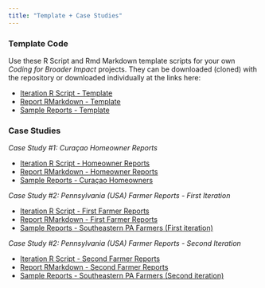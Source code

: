 ```yaml
---
title: "Template + Case Studies"
---
```


### **Template Code**
Use these R Script and Rmd Markdown template scripts for your own _Coding for Broader Impact_ projects. They can be downloaded (cloned) with the repository or downloaded individually at the links here:  

  * [Iteration R Script - Template](https://github.com/dbturner/c4bi/blob/main/report_code/template/template_rScript.R)  
  * [Report RMarkdown - Template](https://github.com/dbturner/c4bi/blob/main/report_code/template/template_rmd.Rmd)  
  * [Sample Reports - Template](https://dbturner.github.io/c4bi/articles/template_examples_vignette.html)  
  
  
### **Case Studies**
_Case Study #1: Curaçao Homeowner Reports_  

  * [Iteration R Script - Homeowner Reports](https://dbturner.github.io/c4bi/articles/homeownerReport1_rScript_vignette.html)  
  * [Report RMarkdown - Homeowner Reports](https://dbturner.github.io/c4bi/articles/homeownerReport1_rmd_vignette.html)  
  * [Sample Reports - Curaçao Homeowners](https://dbturner.github.io/c4bi/articles/homeownerReport1_examples_vignette.html)

  
_Case Study #2: Pennsylvania (USA) Farmer Reports - First Iteration_  

  * [Iteration R Script - First Farmer Reports](https://dbturner.github.io/c4bi/articles/farmerReports1_rScript_vignette.html)  
  * [Report RMarkdown - First Farmer Reports](https://dbturner.github.io/c4bi/articles/farmerReports1_rmd_vignette.html)  
  * [Sample Reports - Southeastern PA Farmers (First iteration)](https://dbturner.github.io/c4bi/articles/farmerReport1_examples_vignette.html)  
  

_Case Study #2: Pennsylvania (USA) Farmer Reports - Second Iteration_  
  
  * [Iteration R Script - Second Farmer Reports](https://dbturner.github.io/c4bi/articles/farmerReports2_rScript_vignette.html)  
  * [Report RMarkdown - Second Farmer Reports](https://dbturner.github.io/c4bi/articles/farmerReports2_rmd_vignette.html)  
  * [Sample Reports - Southeastern PA Farmers (Second iteration)](https://dbturner.github.io/c4bi/articles/farmerReport2_examples_vignette.html)  
